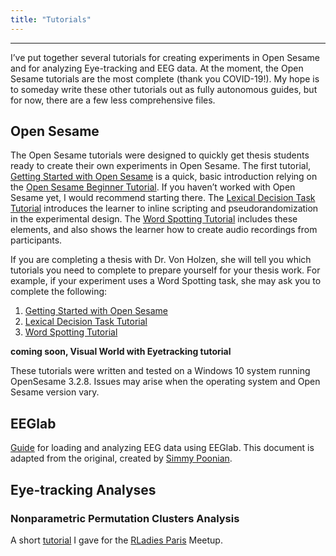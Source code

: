```yaml
---
title: "Tutorials"
---
```


----

I've put together several tutorials for creating experiments in Open Sesame and for analyzing Eye-tracking and EEG data. At the moment, the Open Sesame tutorials are the most complete (thank you COVID-19!). My hope is to someday write these other tutorials out as fully autonomous guides, but for now, there are a few less comprehensive files.


## Open Sesame

The Open Sesame tutorials were designed to quickly get thesis students ready to create their own experiments in Open Sesame. The first tutorial, [Getting Started with Open Sesame](Tutorials_Open_Sesame_start.html) is a quick, basic introduction relying on the [Open Sesame Beginner Tutorial](https://osdoc.cogsci.nl/3.2/tutorials/beginner/). If you haven't worked with Open Sesame yet, I would recommend starting there. The [Lexical Decision Task Tutorial](Tutorials_Open_Sesame_Lexical_decision.html) introduces the learner to inline scripting and pseudorandomization in the experimental design. The [Word Spotting Tutorial](Tutorials_Open_Sesame_Word_Spotting.html) includes these elements, and also shows the learner how to create audio recordings from participants.

If you are completing a thesis with Dr. Von Holzen, she will tell you which tutorials you need to complete to prepare yourself for your thesis work. For example, if your experiment uses a Word Spotting task, she may ask you to complete the following:

1. [Getting Started with Open Sesame](Tutorials_Open_Sesame_start.html)
2. [Lexical Decision Task Tutorial](Tutorials_Open_Sesame_Lexical_decision.html)
3. [Word Spotting Tutorial](Tutorials_Open_Sesame_Word_Spotting.html)


**coming soon, Visual World with Eyetracking tutorial**

These tutorials were written and tested on a Windows 10 system running OpenSesame 3.2.8. Issues may arise when the operating system and Open Sesame version vary.

## EEGlab

[Guide](files/eeglab steps_speech.pdf) for loading and analyzing EEG data using EEGlab. This document is adapted from the original, created by [Simmy Poonian](https://www.linkedin.com/in/simmy-poonian-4b588a176/?originalSubdomain=au).

## Eye-tracking Analyses

### Nonparametric Permutation Clusters Analysis

A short [tutorial](files/RLadies_Permutation_Clusters.R) I gave for the [RLadies Paris](https://github.com/rladies-paris) Meetup.

